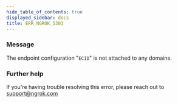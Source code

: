```yaml
---
hide_table_of_contents: true
displayed_sidebar: docs
title: ERR_NGROK_5303
---
```




### Message

The endpoint configuration "`ECID`" is not attached to any domains.

<ErrorDetails error="err_ngrok_5303" />

### Further help

If you're having trouble resolving this error, please reach out to [support@ngrok.com](mailto:support@ngrok.com?subject=Help%20with%20ERR_NGROK_5303)
